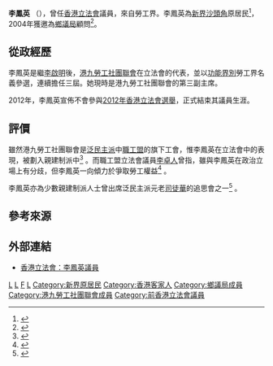 '''李鳳英'''{{SBSHK}} {{BBSHK}}{{MBE}}{{JP}}（{{bd|1950年|12月2日|catIdx=L李}}），曾任[[香港立法會|香港立法會]]議員，來自勞工界。李鳳英為[[新界|新界]][[沙頭角|沙頭角]]原居民<ref>{{cite news|title=鄉議局邀李鳳英吳靄儀加入|url=http://paper.wenweipo.com/2004/10/20/HK0410200055.htm|accessdate=2012-03-15|newspaper=文匯報|date=2004-10-20|archive-date=2021-02-01|archive-url=https://web.archive.org/web/20210201130915/http://paper.wenweipo.com/2004/10/20/HK0410200055.htm|dead-url=no}}</ref>，2004年獲邀為[[鄉議局|鄉議局]]顧問<ref>{{cite news|title=僅兩議員捧場 大黨隱形|url=http://orientaldaily.on.cc/cnt/news/20110626/00176_012.html|accessdate=2012-03-15|newspaper=東方日報|date=2011年6月26日|archive-date=2020-12-09|archive-url=https://web.archive.org/web/20201209192529/http://orientaldaily.on.cc/cnt/news/20110626/00176_012.html|dead-url=no}}</ref>。

==從政經歷==
李鳳英是繼[[李啟明_(香港)|李啟明]]後，[[港九勞工社團聯會|港九勞工社團聯會]]在立法會的代表，並以[[功能界別|功能界別]]勞工界名義參選，連續擔任三屆。她現時是港九勞工社團聯會的第三副主席。

2012年，李鳳英宣佈不會參與[[2012年香港立法會選舉|2012年香港立法會選舉]]，正式結束其議員生涯。

== 評價 ==
雖然港九勞工社團聯會是[[泛民主派|泛民主派]]中[[職工盟|職工盟]]的旗下工會，惟李鳳英在立法會中的表現，被劃入親建制派中<ref>{{cite news|author=葉健民|title=民主派與建制派議員的比較，2009-10年度香港特區立法會評估報告|url=http://www.synergynet.org.hk/legco_09_10/4_2.html|accessdate=2012-03-15|newspaper=新力量網絡|date=2010年9月26日|deadurl=yes|archiveurl=https://web.archive.org/web/20120711163220/http://www.synergynet.org.hk/legco_09_10/4_2.html|archivedate=2012年7月11日}}</ref> 。而職工盟立法會議員[[李卓人|李卓人]]曾指，雖與李鳳英在政治立場上有分歧，但李鳳英一向傾力於爭取勞工權益<ref>{{cite news|title=李鳳英立會滾樓梯 盤骨移位頭胸撞傷|url=http://news.hkheadline.com/dailynews/content_hk/2009/02/13/71161.asp|accessdate=2012-03-15|newspaper=頭條日報|date=2009-02-13|archive-date=2009-10-24|archive-url=https://web.archive.org/web/20091024104448/http://news.hkheadline.com/dailynews/content_hk/2009/02/13/71161.asp|dead-url=no}}</ref> 。

李鳳英亦為少數親建制派人士曾出席泛民主派元老[[司徒華|司徒華]]的追思會之一<ref>{{cite news|title=香港各界送民主先驅司徒華最後一程|url=http://www.voanews.com/cantonese/news/Hong_Kong_Held_Funeral_for_Pro-Democracy_Giant_Szeto_Wah-114857029.html|accessdate=2012-03-15|newspaper=美國之音|date=2011年1月29日|archive-date=2011-02-06|archive-url=https://web.archive.org/web/20110206081349/http://www.voanews.com/cantonese/news/Hong_Kong_Held_Funeral_for_Pro-Democracy_Giant_Szeto_Wah-114857029.html|dead-url=no}}</ref> 。

== 參考來源 ==
<div class="references-small">
<references />
</div>

== 外部連結 ==
*[https://web.archive.org/web/20061107175132/http://www.legco.gov.hk/general/chinese/members/yr04-08/lfy.htm 香港立法會：李鳳英議員]


{{香港特別行政區第二屆立法會議員}}
{{香港特別行政區第三屆立法會議員}}
{{香港特別行政區第四屆立法會議員}}
{{DEFAULTSORT:Lee}}

[[Category:香港建制派人士|L]]
[[Category:香港女性政治人物|L]]
[[Category:李姓|F]]
[[Category:MBE勳銜|L]]
[[Category:新界原居民|Category:新界原居民]]
[[Category:香港客家人|Category:香港客家人]]
[[Category:鄉議局成員|Category:鄉議局成員]]
[[Category:港九勞工社團聯會成員|Category:港九勞工社團聯會成員]]
[[Category:前香港立法會議員|Category:前香港立法會議員]]